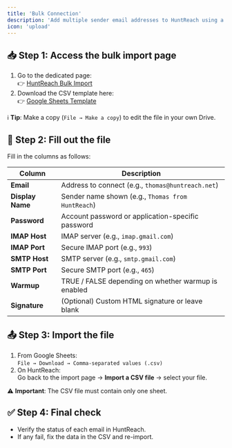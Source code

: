 ```yaml
---
title: 'Bulk Connection'
description: 'Add multiple sender email addresses to HuntReach using a CSV file.'
icon: 'upload'
---
```


## 📥 Step 1: Access the bulk import page

1. Go to the dedicated page:  
   👉 [HuntReach Bulk Import](https://app.huntreach.com/dashboard/email-accounts/bulk)
2. Download the CSV template here:  
   👉 [Google Sheets Template](https://docs.google.com/spreadsheets/d/1OoFFyXtlLmvQxu34yXs8aMvLaaFIS6ZRSJ4CLhLmL4w/edit?gid=784218695)

ℹ️ **Tip**: Make a copy (`File → Make a copy`) to edit the file in your own Drive.

## 📝 Step 2: Fill out the file

Fill in the columns as follows:

| Column           | Description                                         |
| ---------------- | --------------------------------------------------- |
| **Email**        | Address to connect (e.g., `thomas@huntreach.net`)   |
| **Display Name** | Sender name shown (e.g., `Thomas from HuntReach`)   |
| **Password**     | Account password or application-specific password   |
| **IMAP Host**    | IMAP server (e.g., `imap.gmail.com`)                |
| **IMAP Port**    | Secure IMAP port (e.g., `993`)                      |
| **SMTP Host**    | SMTP server (e.g., `smtp.gmail.com`)                |
| **SMTP Port**    | Secure SMTP port (e.g., `465`)                      |
| **Warmup**       | TRUE / FALSE depending on whether warmup is enabled |
| **Signature**    | (Optional) Custom HTML signature or leave blank     |

## 📤 Step 3: Import the file

1. From Google Sheets:  
   `File → Download → Comma-separated values (.csv)`
2. On HuntReach:  
   Go back to the import page → **Import a CSV file** → select your file.

⚠️ **Important**: The CSV file must contain only one sheet.

## ✅ Step 4: Final check

- Verify the status of each email in HuntReach.
- If any fail, fix the data in the CSV and re-import.
